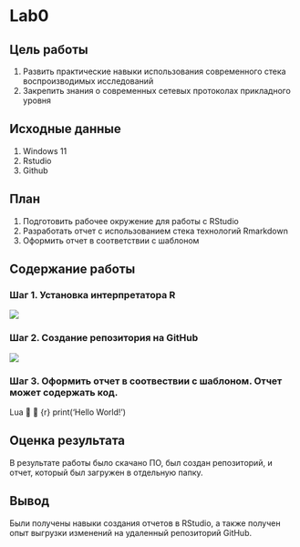 # Lab0

## Цель работы

1) Развить практические навыки использования современного стека воспроизводимых исследований
2) Закрепить знания о современных сетевых протоколах прикладного уровня

## Исходные данные

1) Windows 11
2) Rstudio
3) Github

## План

1) Подготовить рабочее окружение для работы с RStudio
2) Разработать отчет с использованием стека технологий Rmarkdown
3) Оформить отчет в соответствии с шаблоном

## Содержание работы 

### Шаг 1. Установка интерпретатора R

![](https://github.com/bondarenkosa11/Bondarenko_R/blob/main/Lab_0/img/установка%20Rstd.png)

### Шаг 2. Создание репозитория на GitHub

![](https://github.com/Andrey41854/Nagibin_R/blob/main/Lab0/IMG/2.png)

### Шаг 3. Оформить отчет в соотвествии с шаблоном. Отчет может содержать код.

Lua


{r}
print('Hello World!')

## Оценка результата

В результате работы было скачано ПО, был создан репозиторий, и отчет, который был загружен в отдельную папку.

## Вывод

Были получены навыки создания отчетов в RStudio, а также получен опыт выгрузки изменений на удаленный репозиторий GitHub.
